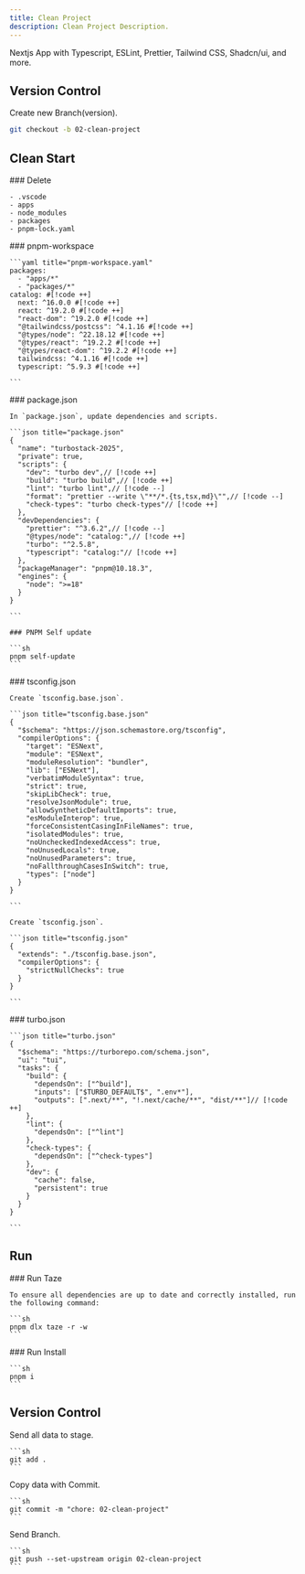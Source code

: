 ```yaml
---
title: Clean Project
description: Clean Project Description.
---
```


Nextjs App with Typescript, ESLint, Prettier, Tailwind CSS, Shadcn/ui, and more.

## Version Control

Create new Branch(version).

```sh
git checkout -b 02-clean-project
```

## Clean Start

<Steps>
  <Step>
    ### Delete

    - .vscode
    - apps
    - node_modules
    - packages
    - pnpm-lock.yaml

  </Step>
  <Step>
    ### pnpm-workspace

    ```yaml title="pnpm-workspace.yaml"
    packages:
      - "apps/*"
      - "packages/*"
    catalog: #[!code ++]
      next: ^16.0.0 #[!code ++]
      react: ^19.2.0 #[!code ++]
      "react-dom": ^19.2.0 #[!code ++]
      "@tailwindcss/postcss": ^4.1.16 #[!code ++]
      "@types/node": ^22.18.12 #[!code ++]
      "@types/react": ^19.2.2 #[!code ++]
      "@types/react-dom": ^19.2.2 #[!code ++]
      tailwindcss: ^4.1.16 #[!code ++]
      typescript: ^5.9.3 #[!code ++]

    ```
  </Step>
  <Step>
    ### package.json

    In `package.json`, update dependencies and scripts.

    ```json title="package.json"
    {
      "name": "turbostack-2025",
      "private": true,
      "scripts": {
        "dev": "turbo dev",// [!code ++]
        "build": "turbo build",// [!code ++]
        "lint": "turbo lint",// [!code --]
        "format": "prettier --write \"**/*.{ts,tsx,md}\"",// [!code --]
        "check-types": "turbo check-types"// [!code ++]
      },
      "devDependencies": {
        "prettier": "^3.6.2",// [!code --]
        "@types/node": "catalog:",// [!code ++]
        "turbo": "^2.5.8",
        "typescript": "catalog:"// [!code ++]
      },
      "packageManager": "pnpm@10.18.3",
      "engines": {
        "node": ">=18"
      }
    }

    ```

  </Step>
  <Step>

    ### PNPM Self update

    ```sh
    pnpm self-update
    ```
  </Step>
  <Step>
    ### tsconfig.json

    Create `tsconfig.base.json`.

    ```json title="tsconfig.base.json"
    {
      "$schema": "https://json.schemastore.org/tsconfig",
      "compilerOptions": {
        "target": "ESNext",
        "module": "ESNext",
        "moduleResolution": "bundler",
        "lib": ["ESNext"],
        "verbatimModuleSyntax": true,
        "strict": true,
        "skipLibCheck": true,
        "resolveJsonModule": true,
        "allowSyntheticDefaultImports": true,
        "esModuleInterop": true,
        "forceConsistentCasingInFileNames": true,
        "isolatedModules": true,
        "noUncheckedIndexedAccess": true,
        "noUnusedLocals": true,
        "noUnusedParameters": true,
        "noFallthroughCasesInSwitch": true,
        "types": ["node"]
      }
    }

    ```

    Create `tsconfig.json`.

    ```json title="tsconfig.json"
    {
      "extends": "./tsconfig.base.json",
      "compilerOptions": {
        "strictNullChecks": true
      }
    }

    ```

  </Step>
  <Step>
    ### turbo.json

    ```json title="turbo.json"
    {
      "$schema": "https://turborepo.com/schema.json",
      "ui": "tui",
      "tasks": {
        "build": {
          "dependsOn": ["^build"],
          "inputs": ["$TURBO_DEFAULT$", ".env*"],
          "outputs": [".next/**", "!.next/cache/**", "dist/**"]// [!code ++]
        },
        "lint": {
          "dependsOn": ["^lint"]
        },
        "check-types": {
          "dependsOn": ["^check-types"]
        },
        "dev": {
          "cache": false,
          "persistent": true
        }
      }
    }

    ```

  </Step>
</Steps>

## Run

<Steps>
  <Step>
    ### Run Taze

    To ensure all dependencies are up to date and correctly installed, run the following command:

    ```sh
    pnpm dlx taze -r -w
    ```

  </Step>
  <Step>
    ### Run Install

    ```sh
    pnpm i
    ```

  </Step>
</Steps>

## Version Control

<Steps>
  <Step>
    Send all data to stage.

    ```sh
    git add .
    ```

  </Step>
  <Step>
    Copy data with Commit.

    ```sh
    git commit -m "chore: 02-clean-project"
    ```

  </Step>
  <Step>
  Send Branch.

    ```sh
    git push --set-upstream origin 02-clean-project
    ```

  </Step>
</Steps>
